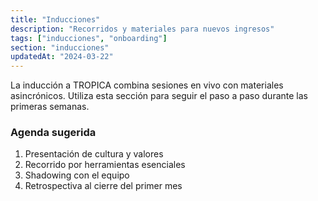 ```yaml
---
title: "Inducciones"
description: "Recorridos y materiales para nuevos ingresos"
tags: ["inducciones", "onboarding"]
section: "inducciones"
updatedAt: "2024-03-22"
---
```


<Tag value="onboarding" />

La inducción a TROPICA combina sesiones en vivo con materiales asincrónicos. Utiliza esta sección para seguir el paso a paso durante las primeras semanas.

### Agenda sugerida

1. Presentación de cultura y valores
2. Recorrido por herramientas esenciales
3. Shadowing con el equipo
4. Retrospectiva al cierre del primer mes
